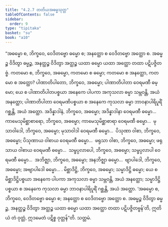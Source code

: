 ```yaml
---
title: "4.2.7 တတိယအဓမ္မသုတ္တ"
tableOfContents: false
sidebar:
  order: 9
type: "tipitaka"
basket: "su"
book: "a10"
---
```



<DynamicBreadcrumb />

<Division number="173" book="a10">

<Paragraph number="1234" book="a10">
“အဓမ္မော စ, ဘိက္ခဝေ, ဝေဒိတဗ္ဗော ဓမ္မော စ; အနတ္ထော စ ဝေဒိတဗ္ဗော အတ္ထော စ. အဓမ္မဉ္စ ဝိဒိတွာ ဓမ္မဉ္စ, အနတ္ထဉ္စ ဝိဒိတွာ အတ္ထဉ္စ ယထာ ဓမ္မော ယထာ အတ္ထော တထာ ပဋိပဇ္ဇိတဗ္ဗံ.
</Paragraph>

<Paragraph number="1235" book="a10">
ကတမော စ, ဘိက္ခဝေ, အဓမ္မော, ကတမော စ ဓမ္မော; ကတမော စ အနတ္ထော, ကတမော စ အတ္ထော? ပါဏာတိပါတော, ဘိက္ခဝေ, အဓမ္မော; ပါဏာတိပါတာ ဝေရမဏီ ဓမ္မော; ယေ စ ပါဏာတိပါတပစ္စယာ အနေကေ ပါပကာ အကုသလာ ဓမ္မာ သမ္ဘဝန္တိ, အယံ အနတ္ထော; ပါဏာတိပါတာ ဝေရမဏိပစ္စယာ စ အနေကေ ကုသလာ ဓမ္မာ ဘာဝနာပါရိပူရိံ ဂစ္ဆန္တိ, အယံ အတ္ထော.
</Paragraph>

<Paragraph number="1236" book="a10">
အဒိန္နာဒါနံ, ဘိက္ခဝေ, အဓမ္မော; အဒိန္နာဒါနာ ဝေရမဏီ ဓမ္မော…  ကာမေသုမိစ္ဆာစာရော, ဘိက္ခဝေ, အဓမ္မော; ကာမေသုမိစ္ဆာစာရာ ဝေရမဏီ ဓမ္မော…  မုသာဝါဒေါ, ဘိက္ခဝေ, အဓမ္မော; မုသာဝါဒါ ဝေရမဏီ ဓမ္မော…  ပိသုဏာ ဝါစာ, ဘိက္ခဝေ, အဓမ္မော; ပိသုဏာယ ဝါစာယ ဝေရမဏီ ဓမ္မော…  ဖရုသာ ဝါစာ, ဘိက္ခဝေ, အဓမ္မော; ဖရုသာယ ဝါစာယ ဝေရမဏီ ဓမ္မော…  သမ္ဖပ္ပလာပေါ, ဘိက္ခဝေ, အဓမ္မော; သမ္ဖပ္ပလာပါ ဝေရမဏီ ဓမ္မော…  အဘိဇ္ဈာ, ဘိက္ခဝေ, အဓမ္မော; အနဘိဇ္ဈာ ဓမ္မော…  ဗျာပါဒေါ, ဘိက္ခဝေ, အဓမ္မော; အဗျာပါဒေါ ဓမ္မော… .
</Paragraph>

<Paragraph number="1237" book="a10">
မိစ္ဆာဒိဋ္ဌိ, ဘိက္ခဝေ, အဓမ္မော; သမ္မာဒိဋ္ဌိ ဓမ္မော; ယေ စ မိစ္ဆာဒိဋ္ဌိပစ္စယာ အနေကေ ပါပကာ အကုသလာ ဓမ္မာ သမ္ဘဝန္တိ, အယံ အနတ္ထော; သမ္မာဒိဋ္ဌိပစ္စယာ စ အနေကေ ကုသလာ ဓမ္မာ ဘာဝနာပါရိပူရိံ ဂစ္ဆန္တိ, အယံ အတ္ထော.
</Paragraph>

<Paragraph number="1238" book="a10">
‘အဓမ္မော စ, ဘိက္ခဝေ, ဝေဒိတဗ္ဗော ဓမ္မော စ; အနတ္ထော စ ဝေဒိတဗ္ဗော အတ္ထော စ. အဓမ္မဉ္စ ဝိဒိတွာ ဓမ္မဉ္စ, အနတ္ထဉ္စ ဝိဒိတွာ အတ္ထဉ္စ ယထာ ဓမ္မော ယထာ အတ္ထော တထာ ပဋိပဇ္ဇိတဗ္ဗန်’တိ, ဣတိ ယံ တံ ဝုတ္တံ, ဣဒမေတံ ပဋိစ္စ ဝုတ္တန်”တိ.

</Paragraph>
</Division>

<Paragraph number="1239" type="center" book="a10">
သတ္တမံ.
</Paragraph>
